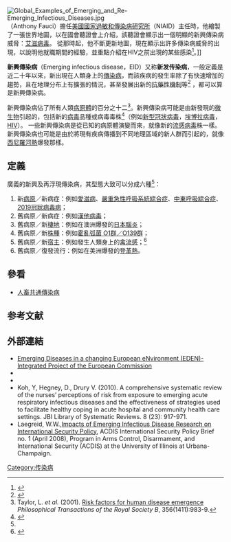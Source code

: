 [[File:Global_Examples_of_Emerging_and_Re-Emerging_Infectious_Diseases.jpg|thumb]]（Anthony Fauci）擔任[[美國國家過敏和傳染病研究所|美國國家過敏和傳染病研究所]]（NIAID）主任時，他繪製了一張世界地圖，以在國會聽證會上介紹，該聽證會顯示出一個明顯的新興傳染病威脅：[[艾滋病毒|艾滋病毒]]。 從那時起，他不斷更新地圖，現在顯示出許多傳染病威脅的出現，以說明他就職期間的經驗，並重點介紹在HIV之前出現的某些感染<ref>{{Cite journal|last=Paules|first=Catharine I.|last2=Eisinger|first2=Robert W.|last3=Marston|first3=Hilary D.|last4=Fauci|first4=Anthony S.|date=2017-12-05|title=What Recent History Has Taught Us About Responding to Emerging Infectious Disease Threats|url=https://annals.org/aim/fullarticle/2662104/what-recent-history-has-taught-us-about-responding-emerging-infectious|journal=Annals of Internal Medicine|language=en|volume=167|issue=11|pages=805–811|doi=10.7326/M17-2496|issn=0003-4819|pmid=29132162|via=|access-date=2020-07-26|archive-date=2020-03-26|archive-url=https://web.archive.org/web/20200326184944/https://annals.org/aim/fullarticle/2662104/what-recent-history-has-taught-us-about-responding-emerging-infectious|dead-url=no}}</ref>。]]

'''新興傳染病'''（Emerging infectious disease，EID）又称'''新发传染病'''，一般定義是近二十年以來，新出現在人類身上的[[傳染病|傳染病]]，而該疾病的發生率除了有快速增加的趨勢，且在地理分布上有擴張的情況，甚至發展出新的[[抗藥性|抗藥性機制]]等<ref>{{cite journal|last1=Witte|first1=W|title=Increasing incidence and widespread dissemination of methicillin‐resistant Staphylococcus aureus (MRSA) in hospitals in central Europe, with special reference to German hospitals.|journal=Clinical Microbiology and Infection|date=1997|volume=3|issue=4|pages=414–22|doi=10.1111/j.1469-0691.1997.tb00277.x}}</ref> ，都可以算是新興傳染病。

新興傳染病佔了所有人類[[病原體|病原體]]的百分之十二<ref>Taylor, L. ''et al.'' (2001). [http://www.ncbi.nlm.nih.gov/pubmed/11516376  Risk factors for human disease emergence] {{Wayback|url=http://www.ncbi.nlm.nih.gov/pubmed/11516376 |date=20200506104821 }} ''Philosophical Transactions of the Royal Society B'', 356(1411):983-9.</ref>。新興傳染病可能是由新發現的[[微生物|微生物]]引起的，包括新的[[病毒|病毒]]品種或病毒毒株<ref name="#1">{{cite journal |author=Fauci AS |title=Emerging and reemerging infectious diseases: the perpetual challenge |url=https://archive.org/details/sim_academic-medicine_2005-12_80_12/page/1079 |journal=Academic Medicine|volume=80 |issue=12 |pages=1079–85 |year=2005 |pmid=16306276 |doi=10.1097/00001888-200512000-00002}}</ref>（例如[[2019冠狀病毒|新型冠狀病毒]]，[[埃博拉病毒|埃博拉病毒]]，[[HIV|HIV]]）。 一些新興傳染病是從已知的病原體演變而來，就像新的[[流感病毒|流感病毒]]株一樣。 新興傳染病也可能是由於將現有疾病傳播到不同地理區域的新人群而引起的，就像[[西尼羅河熱|西尼羅河熱]]爆發那樣。

==定義==
廣義的新興及再浮現傳染病，其型態大致可以分成六種<ref name="#1"/>：
# 新[[病原體|病原]]／新病症：例如[[愛滋病|愛滋病]]、[[嚴重急性呼吸系統綜合症|嚴重急性呼吸系統綜合症]]、[[中東呼吸綜合症|中東呼吸綜合症]]、[[2019冠狀病毒病|2019冠狀病毒病]]；
# 舊病原／新病症：例如[[漢他病毒|漢他病毒]]；
# 舊病原／新[[動物棲地|棲地]]：例如在澳洲爆發的[[日本腦炎|日本腦炎]]；
# 舊病原／新[[種|株種]]：例如[[霍亂弧菌|霍亂弧菌 O1群／O139群]]；
# 舊病原／新[[宿主|宿主]]：例如發生人類身上的[[禽流感|禽流感]]；<ref>{{Cite web|title=衞生署 衞生防護中心 - 禽流感|url=https://www.chp.gov.hk/tc/healthtopics/content/24/13.html|accessdate=2020-01-30|work=www.chp.gov.hk|language=zh-hk|archive-date=2020-09-27|archive-url=https://web.archive.org/web/20200927194336/https://www.chp.gov.hk/tc/healthtopics/content/24/13.html|dead-url=no}}</ref>
# 舊病原／復發流行：例如在美洲爆發的[[登革熱|登革熱]]。

==參看==
* [[人畜共通傳染病|人畜共通傳染病]]

== 参考文献 ==
{{Reflist}}

==外部連結==
* [http://www.eden-fp6project.net/ Emerging Diseases in a changing European eNvironment (EDEN)- Integrated Project of the European Commission] {{Wayback|url=http://www.eden-fp6project.net/ |date=20210321030136 }}
* {{cite journal |author=Lashley FR |title=Emerging infectious diseases: vulnerabilities, contributing factors and approaches |journal=Expert review of anti-infective therapy |volume=2 |issue=2 |pages=299–316 |year=2004 |pmid=15482195 |doi=10.1586/14787210.2.2.299}}
* {{cite journal |author=Singer MC, Erickson PI, Badiane L, Diaz R, Ortiz D, Abraham T, Nicolaysen AM |title=Syndemics, sex and the city: understanding sexually transmitted diseases in social and cultural context |url=https://archive.org/details/sim_social-science-medicine_2006-10_63_8/page/2010 |journal=Social Science & Medicine |volume=63 |issue=8 |pages=2010–2021 |year=2006 |pmid=16782250 |doi=10.1016/j.socscimed.2006.05.012}}
* Koh, Y, Hegney, D., Drury V. (2010). A comprehensive systematic review of the nurses’ perceptions of risk from exposure to emerging acute respiratory infectious diseases and the effectiveness of strategies used to facilitate healthy coping in acute hospital and community health care settings. JBI Library of Systematic Reviews. 8 (23): 917-971.
* Laegreid, W.W.,[https://web.archive.org/web/20090413171117/http://acdis.illinois.edu/publications/207/publication-Impacts-of-Emerging-Infectious-Disease-Research-on-International-Security-Policy.html Impacts of Emerging Infectious Disease Research on International Security Policy], ACDIS International Security Policy Brief no. 1 (April 2008), Program in Arms Control, Disarmament, and International Security (ACDIS) at the University of Illinois at Urbana-Champaign.

{{传染病}}

[[Category:传染病|Category:传染病]]